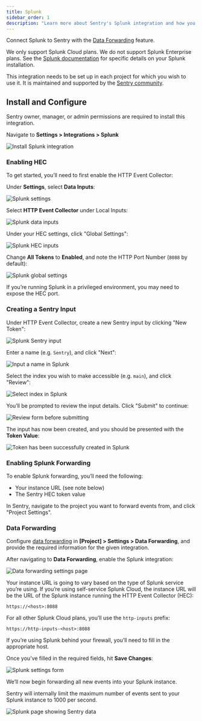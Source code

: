 ```yaml
---
title: Splunk
sidebar_order: 1
description: "Learn more about Sentry's Splunk integration and how you can connect Splunk to Sentry with Data Forwarding."
---
```


Connect Splunk to Sentry with the [Data Forwarding](/product/data-management-settings/data-forwarding/) feature.

<Note>

We only support Splunk Cloud plans. We do not support Splunk Enterprise plans. See the [Splunk documentation](https://dev.splunk.com/view/event-collector/SP-CAAAE7F) for specific details on your Splunk installation.

</Note>

This integration needs to be set up in each project for which you wish to use it. It is maintained and supported by the [Sentry community](https://open.sentry.io/).

## Install and Configure

<Note>

Sentry owner, manager, or admin permissions are required to install this integration.

</Note>

Navigate to **Settings > Integrations > Splunk**

![Install Splunk integration](/product/integrations/data-visualization/splunk/splunk.png)

### Enabling HEC

To get started, you’ll need to first enable the HTTP Event Collector:

Under **Settings**, select **Data Inputs**:

![Splunk settings](/product/integrations/data-visualization/splunk/splunk-settings.png)

Select **HTTP Event Collector** under Local Inputs:

![Splunk data inputs](/product/integrations/data-visualization/splunk/splunk-data-inputs.png)

Under your HEC settings, click "Global Settings":

![Splunk HEC inputs](/product/integrations/data-visualization/splunk/splunk-hec-inputs.png)

Change **All Tokens** to **Enabled**, and note the HTTP Port Number (`8088` by default):

![Splunk global settings](/product/integrations/data-visualization/splunk/splunk-hec-global-settings.png)

<Note>

If you’re running Splunk in a privileged environment, you may need to expose the HEC port.

</Note>

### Creating a Sentry Input

Under HTTP Event Collector, create a new Sentry input by clicking "New Token":

![Splunk Sentry input](/product/integrations/data-visualization/splunk/splunk-new-http-input.png)

Enter a name (e.g. `Sentry`), and click "Next":

![Input a name in Splunk](/product/integrations/data-visualization/splunk/splunk-new-input-name.png)

Select the index you wish to make accessible (e.g. `main`), and click "Review":

![Select index in Splunk](/product/integrations/data-visualization/splunk/splunk-new-input-index.png)

You’ll be prompted to review the input details. Click "Submit" to continue:

![Review form before submitting](/product/integrations/data-visualization/splunk/splunk-new-input-review.png)

The input has now been created, and you should be presented with the **Token Value**:

![Token has been successfully created in Splunk](/product/integrations/data-visualization/splunk/splunk-new-input-final.png)

### Enabling Splunk Forwarding

To enable Splunk forwarding, you’ll need the following:

- Your instance URL (see note below)
- The Sentry HEC token value

In Sentry, navigate to the project you want to forward events from, and click "Project Settings".

### Data Forwarding

Configure [data forwarding](/product/data-management-settings/data-forwarding/) in **[Project] > Settings > Data Forwarding**, and provide the required information for the given integration.

After navigating to **Data Forwarding**, enable the Splunk integration:

![Data forwarding settings page](/product/integrations/data-visualization/splunk/splunk-data-forwarding-setting.png)

Your instance URL is going to vary based on the type of Splunk service you’re using. If you’re using self-service Splunk Cloud, the instance URL will be the URL of the Splunk instance running the HTTP Event Collector (HEC):

```
https://<host>:8088
```

For all other Splunk Cloud plans, you’ll use the `http-inputs` prefix:

```
https://http-inputs-<host>:8088
```

If you’re using Splunk behind your firewall, you’ll need to fill in the appropriate host.

Once you’ve filled in the required fields, hit **Save Changes**:

![Splunk settings form](/product/integrations/data-visualization/splunk/splunk-data-forwarding-setting-complete.png)

We’ll now begin forwarding all new events into your Splunk instance.

<Note>

Sentry will internally limit the maximum number of events sent to your Splunk instance to 1000 per second.

</Note>

![Splunk page showing Sentry data](/product/integrations/data-visualization/splunk/splunk-search-sentry.png)
